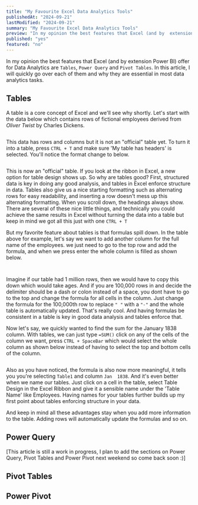 ```yaml
---
title: "My Favourite Excel Data Analytics Tools"
publishedAt: "2024-09-21"
lastModified: "2024-09-21"
summary: "My Favourite Excel Data Analytics Tools"
preview: "In my opinion the best features that Excel (and by  extension Power BI) offer for Data Analytics are `Tables`, `Power Query` and `Pivot Tables`. In this article, I will quickly go over each of them and why they are essential in most data analytics tasks."
published: "yes"
featured: "no"
---
```


In my opinion the best features that Excel (and by  extension Power BI) offer for Data Analytics are `Tables`, `Power Query` and `Pivot Tables`. In this article, I will quickly go over each of them and why they are essential in most data analytics tasks.

## Tables

A table is a core concept of Excel and we'll see why shortly. Let's start with the data below which contains rows of fictional employees derived from <em>Oliver Twist</em> by Charles Dickens.

<Image
    src="/writing/excel-analytics-tools/1-initial-data.png"
    alt=""
    width={530}
    height={183}
    className="rounded-md shadow-md"
/>

This data has rows and columns but it is not an "official" table yet. To turn it into a table, press `CTRL + T` and make sure 'My table has headers' is selected. You'll notice the format change to below.

<Image
    src="/writing/excel-analytics-tools/2-turn-to-table.png"
    alt=""
    width={627}
    height={183}
    className="rounded-md shadow-md"
/>

This is now an "official" table. If you look at the ribbon in Excel, a new option for table design shows up. So why are tables good? First, structured data is key in doing any good analysis, and tables in Excel enforce structure in data. Tables also give us  a nice starting  formatting such as  alternating rows for easy readability, and inserting a row doesn't mess up this alternating formatting. When you scroll down, the headings always show. There are several of these nice little things, and technically you could achieve the same results in Excel without turning the data into a table but keep in mind we got all this just with one  `CTRL + T`

But my favorite feature about tables is that formulas spill down. In the table above for example, let's say we want to add another column for the full name of the employees. we just need to go to the top row and add the formula, and when we press enter the whole column is filled as shown below. 

<Image
    src="/writing/excel-analytics-tools/3-formula-spill-down.png"
    alt=""
    width={921}
    height={178}
    className="rounded-md shadow-md"
/>

<Image
    src="/writing/excel-analytics-tools/4-formula-spill-down.png"
    alt=""
    width={724}
    height={177}
    className="rounded-md shadow-md"
/>

Imagine if  our table had 1 million rows, then we would have  to copy this down which  would take ages. And if you are 100,000 rows in and decide the delimiter should be a dash or colon instead of a space, you dont have to go to the top and change the formula for all cells in the column. Just change the formula for the 100,000th row to replace `" "` with a `"-"` and the whole table is automatically updated. That's really cool. And having formulas be consistent in a table is key in good data analysis and tables enforce that.

Now let's say, we quickly wanted to find the sum  for the January 1838 column. With tables, we can just type `=SUM()` click on any of the cells of the column we want, press `CTRL + SpaceBar` which would select the whole column as shown below instead of having to select the top and bottom cells of the column.

<Image
    src="/writing/excel-analytics-tools/5-selecting-column.png"
    alt=""
    width={919}
    height={183}
    className="rounded-md shadow-md"
/>

Also as you have noticed, the formula is also now more meaningful, it tells you you're selecting `Table1` and column `Jan  1838`. And it's even better when we name our tables. Just click on a cell in the table, select Table Design in the Excel Ribbon and give it a sensible name under the 'Table Name' like Employees. Having names for your tables further builds up my first point about tables enforcing structure in your data.

And keep in mind all these advantages stay when you add more information to the table. Adding rows will automatically  update  the formulas and so on.

## Power Query 

[This article is still a work in progress, I plan to add the sections on Power Query, Pivot Tables and Power Pivot next weekend so come back soon :)]

## Pivot Tables 

## Power Pivot
